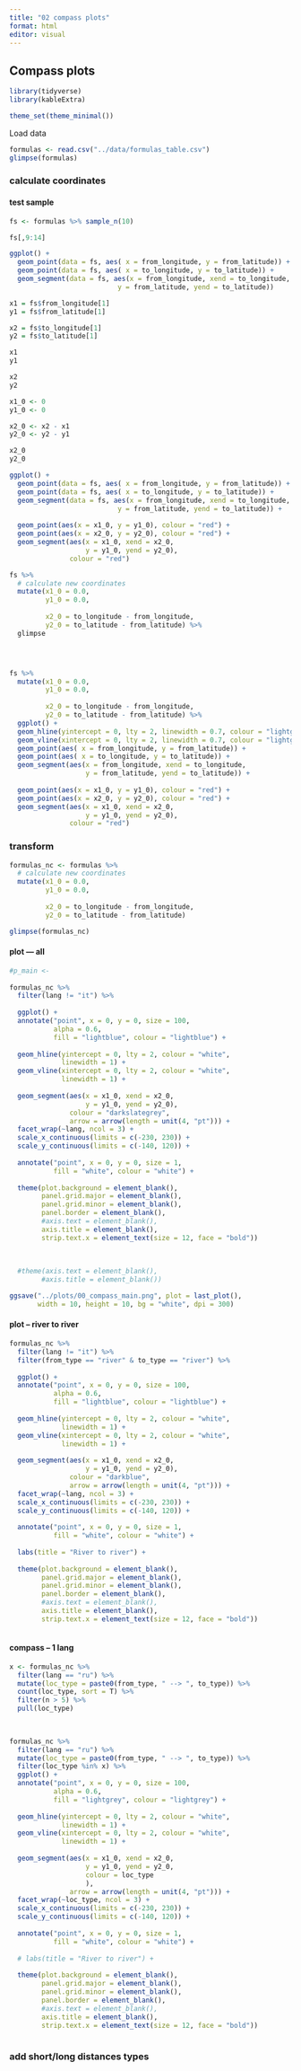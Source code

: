 ```yaml
---
title: "02 compass plots"
format: html
editor: visual
---
```


## Compass plots

```r
library(tidyverse)
library(kableExtra)

theme_set(theme_minimal())
```

Load data

```r
formulas <- read.csv("../data/formulas_table.csv")
glimpse(formulas)
```

### calculate coordinates

#### test sample

```r
fs <- formulas %>% sample_n(10)

fs[,9:14]

ggplot() + 
  geom_point(data = fs, aes( x = from_longitude, y = from_latitude)) + 
  geom_point(data = fs, aes( x = to_longitude, y = to_latitude)) + 
  geom_segment(data = fs, aes(x = from_longitude, xend = to_longitude,
                           y = from_latitude, yend = to_latitude))
```

```r

x1 = fs$from_longitude[1]
y1 = fs$from_latitude[1]

x2 = fs$to_longitude[1]
y2 = fs$to_latitude[1]

x1
y1

x2
y2

x1_0 <- 0
y1_0 <- 0

x2_0 <- x2 - x1
y2_0 <- y2 - y1

x2_0
y2_0
```

```r
ggplot() + 
  geom_point(data = fs, aes( x = from_longitude, y = from_latitude)) + 
  geom_point(data = fs, aes( x = to_longitude, y = to_latitude)) + 
  geom_segment(data = fs, aes(x = from_longitude, xend = to_longitude,
                           y = from_latitude, yend = to_latitude)) + 
  
  geom_point(aes(x = x1_0, y = y1_0), colour = "red") + 
  geom_point(aes(x = x2_0, y = y2_0), colour = "red") + 
  geom_segment(aes(x = x1_0, xend = x2_0,
                   y = y1_0, yend = y2_0), 
               colour = "red")

```

```r
fs %>% 
  # calculate new coordinates
  mutate(x1_0 = 0.0,
         y1_0 = 0.0,
         
         x2_0 = to_longitude - from_longitude,
         y2_0 = to_latitude - from_latitude) %>% 
  glimpse




fs %>% 
  mutate(x1_0 = 0.0,
         y1_0 = 0.0,
         
         x2_0 = to_longitude - from_longitude,
         y2_0 = to_latitude - from_latitude) %>%
  ggplot() + 
  geom_hline(yintercept = 0, lty = 2, linewidth = 0.7, colour = "lightgray") + 
  geom_vline(xintercept = 0, lty = 2, linewidth = 0.7, colour = "lightgray") + 
  geom_point(aes( x = from_longitude, y = from_latitude)) + 
  geom_point(aes( x = to_longitude, y = to_latitude)) + 
  geom_segment(aes(x = from_longitude, xend = to_longitude, 
                   y = from_latitude, yend = to_latitude)) + 
  
  geom_point(aes(x = x1_0, y = y1_0), colour = "red") + 
  geom_point(aes(x = x2_0, y = y2_0), colour = "red") + 
  geom_segment(aes(x = x1_0, xend = x2_0,
                   y = y1_0, yend = y2_0), 
               colour = "red") 
```

### transform

```r
formulas_nc <- formulas %>% 
  # calculate new coordinates
  mutate(x1_0 = 0.0,
         y1_0 = 0.0,
         
         x2_0 = to_longitude - from_longitude,
         y2_0 = to_latitude - from_latitude)

glimpse(formulas_nc)
```

#### plot — all

```r
#p_main <- 
  
formulas_nc %>% 
  filter(lang != "it") %>% 
  
  ggplot() + 
  annotate("point", x = 0, y = 0, size = 100, 
           alpha = 0.6, 
           fill = "lightblue", colour = "lightblue") + 
  
  geom_hline(yintercept = 0, lty = 2, colour = "white", 
             linewidth = 1) + 
  geom_vline(xintercept = 0, lty = 2, colour = "white", 
             linewidth = 1) + 
  
  geom_segment(aes(x = x1_0, xend = x2_0,
                   y = y1_0, yend = y2_0), 
               colour = "darkslategrey",
               arrow = arrow(length = unit(4, "pt"))) + 
  facet_wrap(~lang, ncol = 3) + 
  scale_x_continuous(limits = c(-230, 230)) + 
  scale_y_continuous(limits = c(-140, 120)) + 
  
  annotate("point", x = 0, y = 0, size = 1,
           fill = "white", colour = "white") + 
  
  theme(plot.background = element_blank(),
        panel.grid.major = element_blank(),
        panel.grid.minor = element_blank(),
        panel.border = element_blank(), 
        #axis.text = element_blank(), 
        axis.title = element_blank(),
        strip.text.x = element_text(size = 12, face = "bold"))
  
  
  
  #theme(axis.text = element_blank(), 
        #axis.title = element_blank()) 

```

```r
ggsave("../plots/00_compass_main.png", plot = last_plot(), 
       width = 10, height = 10, bg = "white", dpi = 300)
```

#### plot – river to river

```r
formulas_nc %>% 
  filter(lang != "it") %>% 
  filter(from_type == "river" & to_type == "river") %>% 
  
  ggplot() + 
  annotate("point", x = 0, y = 0, size = 100, 
           alpha = 0.6, 
           fill = "lightblue", colour = "lightblue") + 
  
  geom_hline(yintercept = 0, lty = 2, colour = "white", 
             linewidth = 1) + 
  geom_vline(xintercept = 0, lty = 2, colour = "white", 
             linewidth = 1) + 
  
  geom_segment(aes(x = x1_0, xend = x2_0,
                   y = y1_0, yend = y2_0), 
               colour = "darkblue",
               arrow = arrow(length = unit(4, "pt"))) + 
  facet_wrap(~lang, ncol = 3) + 
  scale_x_continuous(limits = c(-230, 230)) + 
  scale_y_continuous(limits = c(-140, 120)) + 
  
  annotate("point", x = 0, y = 0, size = 1,
           fill = "white", colour = "white") + 
  
  labs(title = "River to river") + 
  
  theme(plot.background = element_blank(),
        panel.grid.major = element_blank(),
        panel.grid.minor = element_blank(),
        panel.border = element_blank(), 
        #axis.text = element_blank(), 
        axis.title = element_blank(),
        strip.text.x = element_text(size = 12, face = "bold"))
  
```

#### compass – 1 lang

```r
x <- formulas_nc %>% 
  filter(lang == "ru") %>% 
  mutate(loc_type = paste0(from_type, " --> ", to_type)) %>% 
  count(loc_type, sort = T) %>% 
  filter(n > 5) %>% 
  pull(loc_type)
  
  

formulas_nc %>% 
  filter(lang == "ru") %>% 
  mutate(loc_type = paste0(from_type, " --> ", to_type)) %>% 
  filter(loc_type %in% x) %>% 
  ggplot() + 
  annotate("point", x = 0, y = 0, size = 100, 
           alpha = 0.6, 
           fill = "lightgrey", colour = "lightgrey") + 
  
  geom_hline(yintercept = 0, lty = 2, colour = "white", 
             linewidth = 1) + 
  geom_vline(xintercept = 0, lty = 2, colour = "white", 
             linewidth = 1) + 
  
  geom_segment(aes(x = x1_0, xend = x2_0,
                   y = y1_0, yend = y2_0,
                   colour = loc_type
                   ),
               arrow = arrow(length = unit(4, "pt"))) + 
  facet_wrap(~loc_type, ncol = 3) + 
  scale_x_continuous(limits = c(-230, 230)) + 
  scale_y_continuous(limits = c(-140, 120)) + 
  
  annotate("point", x = 0, y = 0, size = 1,
           fill = "white", colour = "white") + 
  
  # labs(title = "River to river") + 
  
  theme(plot.background = element_blank(),
        panel.grid.major = element_blank(),
        panel.grid.minor = element_blank(),
        panel.border = element_blank(), 
        #axis.text = element_blank(), 
        axis.title = element_blank(),
        strip.text.x = element_text(size = 12, face = "bold"))
  
```

### add short/long distances types
